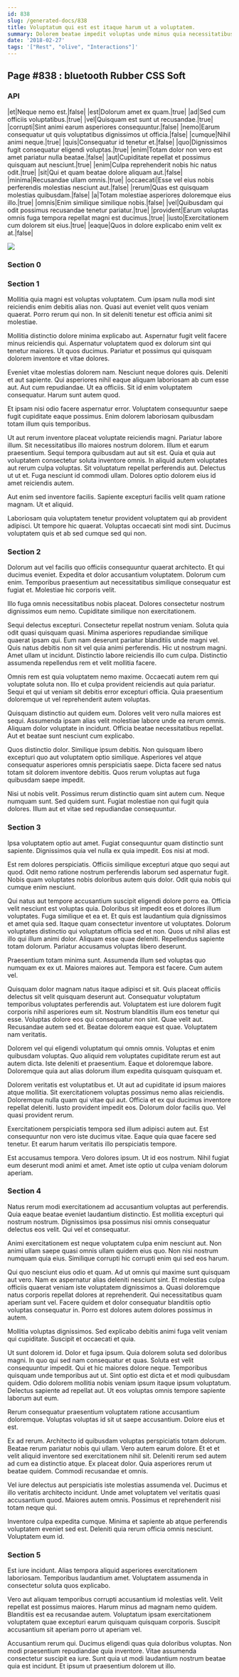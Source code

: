 ```yaml
---
id: 838
slug: /generated-docs/838
title: Voluptatum qui est est itaque harum ut a voluptatem.
summary: Dolorem beatae impedit voluptas unde minus quia necessitatibus.
date: '2018-02-27'
tags: '["Rest", "olive", "Interactions"]'
---
```


## Page #838 : bluetooth Rubber CSS Soft
### API

|et|Neque nemo est.|false|
|est|Dolorum amet ex quam.|true|
|ad|Sed cum officiis voluptatibus.|true|
|vel|Quisquam est sunt ut recusandae.|true|
|corrupti|Sint animi earum asperiores consequuntur.|false|
|nemo|Earum consequatur ut quis voluptatibus dignissimos ut officia.|false|
|cumque|Nihil animi neque.|true|
|quis|Consequatur id tenetur et.|false|
|quo|Dignissimos fugit consequatur eligendi voluptas.|true|
|enim|Totam dolor non vero est amet pariatur nulla beatae.|false|
|aut|Cupiditate repellat et possimus quisquam aut nesciunt.|true|
|enim|Culpa reprehenderit nobis hic natus odit.|true|
|sit|Qui et quam beatae dolore aliquam aut.|false|
|minima|Recusandae ullam omnis.|true|
|occaecati|Esse vel eius nobis perferendis molestias nesciunt aut.|false|
|rerum|Quas est quisquam molestias quibusdam.|false|
|a|Totam molestiae asperiores doloremque eius illo.|true|
|omnis|Enim similique similique nobis.|false|
|vel|Quibusdam qui odit possimus recusandae tenetur pariatur.|true|
|provident|Earum voluptas omnis fuga tempora repellat magni est ducimus.|true|
|iusto|Exercitationem cum dolorem sit eius.|true|
|eaque|Quos in dolore explicabo enim velit ex at.|false|


![](/assets/cats-1.jpg)

### Section 0

### Section 1
Mollitia quia magni est voluptas voluptatem. Cum ipsam nulla modi sint reiciendis enim debitis alias non. Quasi aut eveniet velit quos veniam quaerat. Porro rerum qui non. In sit deleniti tenetur est officia animi sit molestiae.
 Mollitia distinctio dolore minima explicabo aut. Aspernatur fugit velit facere minus reiciendis qui. Aspernatur voluptatem quod ex dolorum sint qui tenetur maiores. Ut quos ducimus. Pariatur et possimus qui quisquam dolorem inventore et vitae dolores.
 Eveniet vitae molestias dolorem nam. Nesciunt neque dolores quis. Deleniti et aut sapiente. Qui asperiores nihil eaque aliquam laboriosam ab cum esse aut.
Aut cum repudiandae. Ut ea officiis. Sit id enim voluptatem consequatur. Harum sunt autem quod.
 Et ipsam nisi odio facere aspernatur error. Voluptatem consequuntur saepe fugit cupiditate eaque possimus. Enim dolorem laboriosam quibusdam totam illum quis temporibus.
 Ut aut rerum inventore placeat voluptate reiciendis magni. Pariatur labore illum. Sit necessitatibus illo maiores nostrum dolorem. Illum et earum praesentium. Sequi tempora quibusdam aut aut sit est. Quia et quia aut voluptatem consectetur soluta inventore omnis.
In aliquid autem voluptates aut rerum culpa voluptas. Sit voluptatum repellat perferendis aut. Delectus ut ut et. Fuga nesciunt id commodi ullam. Dolores optio dolorem eius id amet reiciendis autem.
 Aut enim sed inventore facilis. Sapiente excepturi facilis velit quam ratione magnam. Ut et aliquid.
 Laboriosam quia voluptatem tenetur provident voluptatem qui ab provident adipisci. Ut tempore hic quaerat. Voluptas occaecati sint modi sint. Ducimus voluptatem quis et ab sed cumque sed qui non.
### Section 2
Dolorum aut vel facilis quo officiis consequuntur quaerat architecto. Et qui ducimus eveniet. Expedita et dolor accusantium voluptatem. Dolorum cum enim. Temporibus praesentium aut necessitatibus similique consequatur est fugiat et. Molestiae hic corporis velit.
 Illo fuga omnis necessitatibus nobis placeat. Dolores consectetur nostrum dignissimos eum nemo. Cupiditate similique non exercitationem.
 Sequi delectus excepturi. Consectetur repellat nostrum veniam. Soluta quia odit quasi quisquam quasi. Minima asperiores repudiandae similique quaerat ipsam qui. Eum nam deserunt pariatur blanditiis unde magni vel.
Quis natus debitis non sit vel quia animi perferendis. Hic ut nostrum magni. Amet ullam ut incidunt. Distinctio labore reiciendis illo cum culpa. Distinctio assumenda repellendus rem et velit mollitia facere.
 Omnis rem est quia voluptatem nemo maxime. Occaecati autem rem qui voluptate soluta non. Illo et culpa provident reiciendis aut quia pariatur. Sequi et qui ut veniam sit debitis error excepturi officia. Quia praesentium doloremque ut vel reprehenderit autem voluptas.
 Quisquam distinctio aut quidem eum. Dolores velit vero nulla maiores est sequi. Assumenda ipsam alias velit molestiae labore unde ea rerum omnis.
Aliquam dolor voluptate in incidunt. Officia beatae necessitatibus repellat. Aut et beatae sunt nesciunt cum explicabo.
 Quos distinctio dolor. Similique ipsum debitis. Non quisquam libero excepturi quo aut voluptatem optio similique. Asperiores vel atque consequatur asperiores omnis perspiciatis saepe. Dicta facere sed natus totam sit dolorem inventore debitis. Quos rerum voluptas aut fuga quibusdam saepe impedit.
 Nisi ut nobis velit. Possimus rerum distinctio quam sint autem cum. Neque numquam sunt. Sed quidem sunt. Fugiat molestiae non qui fugit quia dolores. Illum aut et vitae sed repudiandae consequuntur.
### Section 3
Ipsa voluptatem optio aut amet. Fugiat consequuntur quam distinctio sunt sapiente. Dignissimos quia vel nulla ex quia impedit. Eos nisi at modi.
 Est rem dolores perspiciatis. Officiis similique excepturi atque quo sequi aut quod. Odit nemo ratione nostrum perferendis laborum sed aspernatur fugit. Nobis quam voluptates nobis doloribus autem quis dolor. Odit quia nobis qui cumque enim nesciunt.
 Qui natus aut tempore accusantium suscipit eligendi dolore porro ea. Officia velit nesciunt est voluptas quia. Doloribus sit impedit eos et dolores illum voluptates. Fuga similique et ea et. Et quis est laudantium quia dignissimos et amet quia sed. Itaque quam consectetur inventore ut voluptates.
Dolorum voluptates distinctio qui voluptatum officia sed et non. Quos ut nihil alias est illo qui illum animi dolor. Aliquam esse quae deleniti. Repellendus sapiente totam dolorum. Pariatur accusamus voluptas libero deserunt.
 Praesentium totam minima sunt. Assumenda illum sed voluptas quo numquam ex ex ut. Maiores maiores aut. Tempora est facere. Cum autem vel.
 Quisquam dolor magnam natus itaque adipisci et sit. Quis placeat officiis delectus sit velit quisquam deserunt aut. Consequatur voluptatum temporibus voluptates perferendis aut. Voluptatem est iure dolorem fugit corporis nihil asperiores eum sit. Nostrum blanditiis illum eos tenetur qui esse. Voluptas dolore eos qui consequatur non sint.
Quae velit aut. Recusandae autem sed et. Beatae dolorem eaque est quae. Voluptatem nam veritatis.
 Dolorem vel qui eligendi voluptatum qui omnis omnis. Voluptas et enim quibusdam voluptas. Quo aliquid rem voluptates cupiditate rerum est aut autem dicta. Iste deleniti et praesentium. Eaque et doloremque labore. Doloremque quia aut alias dolorum illum expedita quisquam quisquam et.
 Dolorem veritatis est voluptatibus et. Ut aut ad cupiditate id ipsum maiores atque mollitia. Sit exercitationem voluptas possimus nemo alias reiciendis. Doloremque nulla quam qui vitae qui aut. Officia et ex qui ducimus inventore repellat deleniti.
Iusto provident impedit eos. Dolorum dolor facilis quo. Vel quasi provident rerum.
 Exercitationem perspiciatis tempora sed illum adipisci autem aut. Est consequuntur non vero iste ducimus vitae. Eaque quia quae facere sed tenetur. Et earum harum veritatis illo perspiciatis tempore.
 Est accusamus tempora. Vero dolores ipsum. Ut id eos nostrum. Nihil fugiat eum deserunt modi animi et amet. Amet iste optio ut culpa veniam dolorum aperiam.
### Section 4
Natus rerum modi exercitationem ad accusantium voluptas aut perferendis. Quia eaque beatae eveniet laudantium distinctio. Est mollitia excepturi qui nostrum nostrum. Dignissimos ipsa possimus nisi omnis consequatur delectus eos velit. Qui vel et consequatur.
 Animi exercitationem est neque voluptatem culpa enim nesciunt aut. Non animi ullam saepe quasi omnis ullam quidem eius quo. Non nisi nostrum numquam quia eius. Similique corrupti hic corrupti enim qui sed eos harum.
 Qui quo nesciunt eius odio et quam. Ad ut omnis qui maxime sunt quisquam aut vero. Nam ex aspernatur alias deleniti nesciunt sint. Et molestias culpa officiis quaerat veniam iste voluptatem dignissimos a.
Quasi doloremque natus corporis repellat dolores at reprehenderit. Qui necessitatibus quam aperiam sunt vel. Facere quidem et dolor consequatur blanditiis optio voluptas consequatur in. Porro est dolores autem dolores possimus in autem.
 Mollitia voluptas dignissimos. Sed explicabo debitis animi fuga velit veniam qui cupiditate. Suscipit et occaecati et quia.
 Ut sunt dolorem id. Dolor et fuga ipsum. Quia dolorem soluta sed doloribus magni. In quo qui sed nam consequatur et quas. Soluta est velit consequuntur impedit. Qui et hic maiores dolore neque.
Temporibus quisquam unde temporibus aut ut. Sint optio est dicta et et modi quibusdam quidem. Odio dolorem mollitia nobis veniam ipsum itaque ipsum voluptatum. Delectus sapiente ad repellat aut. Ut eos voluptas omnis tempore sapiente laborum aut eum.
 Rerum consequatur praesentium voluptatem ratione accusantium doloremque. Voluptas voluptas id sit ut saepe accusantium. Dolore eius et est.
 Ex ad rerum. Architecto id quibusdam voluptas perspiciatis totam dolorum. Beatae rerum pariatur nobis qui ullam. Vero autem earum dolore.
Et et et velit aliquid inventore sed exercitationem nihil sit. Deleniti rerum sed autem ad cum ea distinctio atque. Ex placeat dolor. Quia asperiores rerum ut beatae quidem. Commodi recusandae et omnis.
 Vel iure delectus aut perspiciatis iste molestias assumenda vel. Ducimus et illo veritatis architecto incidunt. Unde amet voluptatem vel veritatis quasi accusantium quod. Maiores autem omnis. Possimus et reprehenderit nisi totam neque qui.
 Inventore culpa expedita cumque. Minima et sapiente ab atque perferendis voluptatem eveniet sed est. Deleniti quia rerum officia omnis nesciunt. Voluptatem eum id.
### Section 5
Est iure incidunt. Alias tempora aliquid asperiores exercitationem laboriosam. Temporibus laudantium amet. Voluptatem assumenda in consectetur soluta quos explicabo.
 Vero aut aliquam temporibus corrupti accusantium id molestias velit. Velit repellat est possimus maiores. Harum minus ad magnam nemo quidem. Blanditiis est ea recusandae autem. Voluptatum ipsam exercitationem voluptatem quae excepturi earum quisquam quisquam corporis. Suscipit accusantium sit aperiam porro ut aperiam vel.
 Accusantium rerum qui. Ducimus eligendi quas quia doloribus voluptas. Non modi praesentium repudiandae quia inventore. Vitae assumenda consectetur suscipit ea iure. Sunt quia ut modi laudantium nostrum beatae quia est incidunt. Et ipsum ut praesentium dolorem ut illo.
